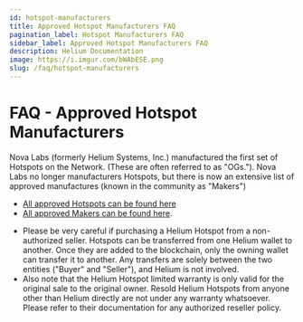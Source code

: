```yaml
---
id: hotspot-manufacturers
title: Approved Hotspot Manufacturers FAQ
pagination_label: Hotspot Manufacturers FAQ
sidebar_label: Approved Hotspot Manufacturers FAQ
description: Helium Documentation
image: https://i.imgur.com/bWAbESE.png
slug: /faq/hotspot-manufacturers
---
```


# FAQ - Approved Hotspot Manufacturers

Nova Labs (formerly Helium Systems, Inc.) manufactured the first set of Hotspots on the Network.
(These are often referred to as "OGs."). Nova Labs no longer manufacturers Hotspots, but there is
now an extensive list of approved manufactures (known in the community as "Makers")

- [All approved Hotspots can be found here](https://helium.com/mine)
- [All approved Makers can be found here](/mine-hnt/full-hotspots).

* Please be very careful if purchasing a Helium Hotspot from a non-authorized seller. Hotspots can
  be transferred from one Helium wallet to another. Once they are added to the blockchain, only the
  owning wallet can transfer it to another. Any transfers are solely between the two entities
  ("Buyer" and "Seller"), and Helium is not involved.
* Also note that the Helium Hotspot limited warranty is only valid for the original sale to the
  original owner. Resold Helium Hotspots from anyone other than Helium directly are not under any
  warranty whatsoever. Please refer to their documentation for any authorized reseller policy.
